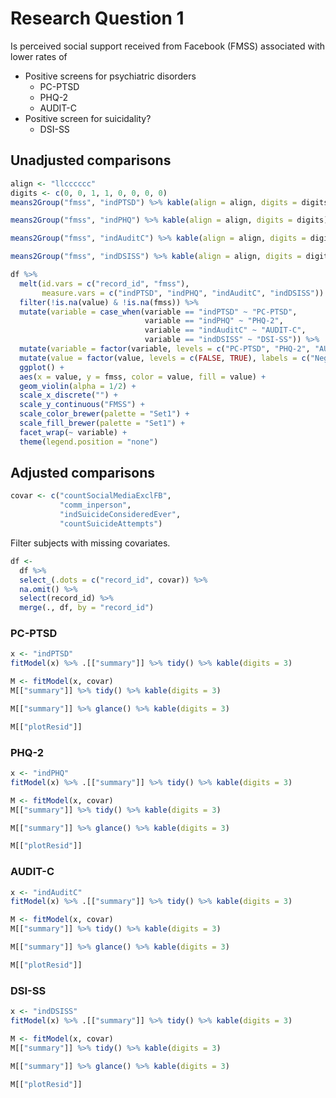 # Research Question 1

Is perceived social support received from Facebook (FMSS) associated with lower rates of 

* Positive screens for psychiatric disorders
  * PC-PTSD
  * PHQ-2
  * AUDIT-C
* Positive screen for suicidality?
  * DSI-SS


## Unadjusted comparisons

```r
align <- "llcccccc"
digits <- c(0, 0, 1, 1, 0, 0, 0, 0)
means2Group("fmss", "indPTSD") %>% kable(align = align, digits = digits)
```

\newline

```r
means2Group("fmss", "indPHQ") %>% kable(align = align, digits = digits)
```

\newline

```r
means2Group("fmss", "indAuditC") %>% kable(align = align, digits = digits)
```

\newline

```r
means2Group("fmss", "indDSISS") %>% kable(align = align, digits = digits)
```

\newline

```r
df %>% 
  melt(id.vars = c("record_id", "fmss"),
       measure.vars = c("indPTSD", "indPHQ", "indAuditC", "indDSISS")) %>% 
  filter(!is.na(value) & !is.na(fmss)) %>% 
  mutate(variable = case_when(variable == "indPTSD" ~ "PC-PTSD",
                              variable == "indPHQ" ~ "PHQ-2",
                              variable == "indAuditC" ~ "AUDIT-C",
                              variable == "indDSISS" ~ "DSI-SS")) %>% 
  mutate(variable = factor(variable, levels = c("PC-PTSD", "PHQ-2", "AUDIT-C", "DSI-SS"))) %>% 
  mutate(value = factor(value, levels = c(FALSE, TRUE), labels = c("Negative", "Positive"))) %>% 
  ggplot() +
  aes(x = value, y = fmss, color = value, fill = value) +
  geom_violin(alpha = 1/2) +
  scale_x_discrete("") +
  scale_y_continuous("FMSS") +
  scale_color_brewer(palette = "Set1") + 
  scale_fill_brewer(palette = "Set1") +
  facet_wrap(~ variable) +
  theme(legend.position = "none")
```


## Adjusted comparisons

```r
covar <- c("countSocialMediaExclFB",
           "comm_inperson",
           "indSuicideConsideredEver",
           "countSuicideAttempts")
```

Filter subjects with missing covariates.

```r
df <-
  df %>% 
  select_(.dots = c("record_id", covar)) %>% 
  na.omit() %>% 
  select(record_id) %>% 
  merge(., df, by = "record_id")
```


### PC-PTSD

```r
x <- "indPTSD"
fitModel(x) %>% .[["summary"]] %>% tidy() %>% kable(digits = 3)
```

\newline

```r
M <- fitModel(x, covar)
M[["summary"]] %>% tidy() %>% kable(digits = 3)
```

\newline

```r
M[["summary"]] %>% glance() %>% kable(digits = 3)
```

```r
M[["plotResid"]]
```

### PHQ-2

```r
x <- "indPHQ"
fitModel(x) %>% .[["summary"]] %>% tidy() %>% kable(digits = 3)
```

\newline

```r
M <- fitModel(x, covar)
M[["summary"]] %>% tidy() %>% kable(digits = 3)
```

\newline

```r
M[["summary"]] %>% glance() %>% kable(digits = 3)
```

```r
M[["plotResid"]]
```

### AUDIT-C

```r
x <- "indAuditC"
fitModel(x) %>% .[["summary"]] %>% tidy() %>% kable(digits = 3)
```

\newline

```r
M <- fitModel(x, covar)
M[["summary"]] %>% tidy() %>% kable(digits = 3)
```

\newline

```r
M[["summary"]] %>% glance() %>% kable(digits = 3)
```

```r
M[["plotResid"]]
```

### DSI-SS

```r
x <- "indDSISS"
fitModel(x) %>% .[["summary"]] %>% tidy() %>% kable(digits = 3)
```

\newline

```r
M <- fitModel(x, covar)
M[["summary"]] %>% tidy() %>% kable(digits = 3)
```

\newline

```r
M[["summary"]] %>% glance() %>% kable(digits = 3)
```

```r
M[["plotResid"]]
```
